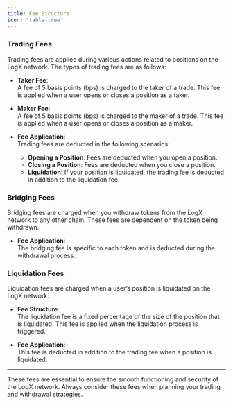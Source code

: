 ```yaml
---
title: Fee Structure
icon: "table-tree"
---
```


### Trading Fees

Trading fees are applied during various actions related to positions on the LogX network. The types of trading fees are as follows:

- **Taker Fee**:  
  A fee of 5 basis points (bps) is charged to the taker of a trade. This fee is applied when a user opens or closes a position as a taker.

- **Maker Fee**:  
  A fee of 5 basis points (bps) is charged to the maker of a trade. This fee is applied when a user opens or closes a position as a maker.

- **Fee Application**:  
  Trading fees are deducted in the following scenarios:
  - **Opening a Position**: Fees are deducted when you open a position.
  - **Closing a Position**: Fees are deducted when you close a position.
  - **Liquidation**: If your position is liquidated, the trading fee is deducted in addition to the liquidation fee.

### Bridging Fees

Bridging fees are charged when you withdraw tokens from the LogX network to any other chain. These fees are dependent on the token being withdrawn.

- **Fee Application**:  
  The bridging fee is specific to each token and is deducted during the withdrawal process.

### Liquidation Fees

Liquidation fees are charged when a user’s position is liquidated on the LogX network.

- **Fee Structure**:  
  The liquidation fee is a fixed percentage of the size of the position that is liquidated. This fee is applied when the liquidation process is triggered.

- **Fee Application**:  
  This fee is deducted in addition to the trading fee when a position is liquidated.

---

<Note>
    These fees are essential to ensure the smooth functioning and security of the LogX network. Always consider these fees when planning your trading and withdrawal strategies.
</Note>